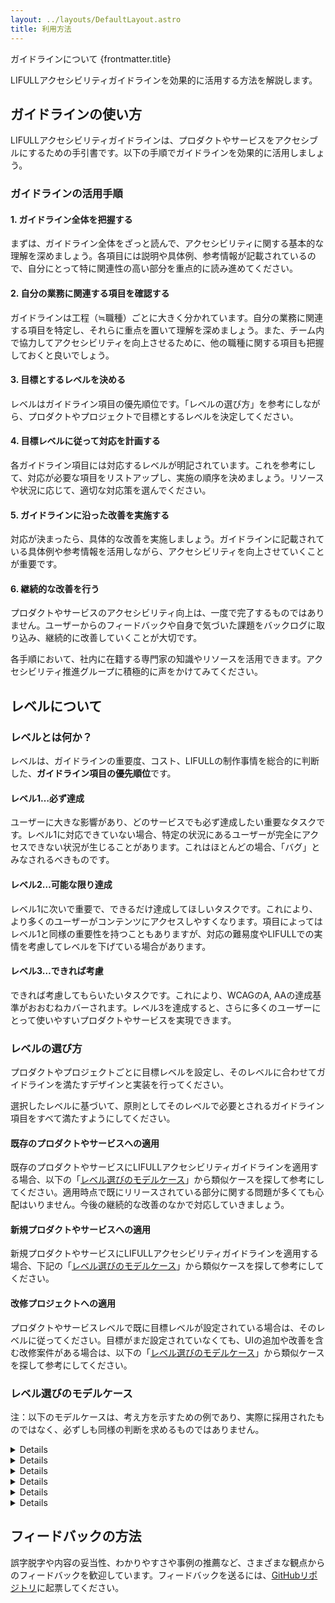 ```yaml
---
layout: ../layouts/DefaultLayout.astro
title: 利用方法
---
```



<PageTitle>
  <span slot="sub">ガイドラインについて</span>
  {frontmatter.title}
</PageTitle>

<Prose>

  LIFULLアクセシビリティガイドラインを効果的に活用する方法を解説します。

  ## ガイドラインの使い方

  LIFULLアクセシビリティガイドラインは、プロダクトやサービスをアクセシブルにするための手引書です。以下の手順でガイドラインを効果的に活用しましょう。
  
  ### ガイドラインの活用手順

  #### 1. ガイドライン全体を把握する

  まずは、ガイドライン全体をざっと読んで、アクセシビリティに関する基本的な理解を深めましょう。各項目には説明や具体例、参考情報が記載されているので、自分にとって特に関連性の高い部分を重点的に読み進めてください。

  #### 2. 自分の業務に関連する項目を確認する

  ガイドラインは工程（≒職種）ごとに大きく分かれています。自分の業務に関連する項目を特定し、それらに重点を置いて理解を深めましょう。また、チーム内で協力してアクセシビリティを向上させるために、他の職種に関する項目も把握しておくと良いでしょう。

  #### 3. 目標とするレベルを決める

  レベルはガイドライン項目の優先順位です。「レベルの選び方」を参考にしながら、プロダクトやプロジェクトで目標とするレベルを決定してください。

  #### 4. 目標レベルに従って対応を計画する

  各ガイドライン項目には対応するレベルが明記されています。これを参考にして、対応が必要な項目をリストアップし、実施の順序を決めましょう。リソースや状況に応じて、適切な対応策を選んでください。

  #### 5. ガイドラインに沿った改善を実施する

  対応が決まったら、具体的な改善を実施しましょう。ガイドラインに記載されている具体例や参考情報を活用しながら、アクセシビリティを向上させていくことが重要です。

  #### 6. 継続的な改善を行う

  プロダクトやサービスのアクセシビリティ向上は、一度で完了するものではありません。ユーザーからのフィードバックや自身で気づいた課題をバックログに取り込み、継続的に改善していくことが大切です。
  
  各手順において、社内に在籍する専門家の知識やリソースを活用できます。アクセシビリティ推進グループに積極的に声をかけてみてください。

  ## レベルについて

  ### レベルとは何か？

  レベルは、ガイドラインの重要度、コスト、LIFULLの制作事情を総合的に判断した、**ガイドライン項目の優先順位**です。

  #### レベル1…必ず達成

  ユーザーに大きな影響があり、どのサービスでも必ず達成したい重要なタスクです。レベル1に対応できていない場合、特定の状況にあるユーザーが完全にアクセスできない状況が生じることがあります。これはほとんどの場合、「バグ」とみなされるべきものです。

  #### レベル2…可能な限り達成

  レベル1に次いで重要で、できるだけ達成してほしいタスクです。これにより、より多くのユーザーがコンテンツにアクセスしやすくなります。項目によってはレベル1と同様の重要性を持つこともありますが、対応の難易度やLIFULLでの実情を考慮してレベルを下げている場合があります。

  #### レベル3…できれば考慮

  できれば考慮してもらいたいタスクです。これにより、WCAGのA, AAの達成基準がおおむねカバーされます。レベル3を達成すると、さらに多くのユーザーにとって使いやすいプロダクトやサービスを実現できます。

  ### レベルの選び方

  プロダクトやプロジェクトごとに目標レベルを設定し、そのレベルに合わせてガイドラインを満たすデザインと実装を行ってください。

  選択したレベルに基づいて、原則としてそのレベルで必要とされるガイドライン項目をすべて満たすようにしてください。

  #### 既存のプロダクトやサービスへの適用

  既存のプロダクトやサービスにLIFULLアクセシビリティガイドラインを適用する場合、以下の「[レベル選びのモデルケース](#レベル選びのモデルケース)」から類似ケースを探して参考にしてください。適用時点で既にリリースされている部分に関する問題が多くても心配はいりません。今後の継続的な改善のなかで対応していきましょう。

  #### 新規プロダクトやサービスへの適用

  新規プロダクトやサービスにLIFULLアクセシビリティガイドラインを適用する場合、下記の「[レベル選びのモデルケース](#レベル選びのモデルケース)」から類似ケースを探して参考にしてください。

  #### 改修プロジェクトへの適用

  プロダクトやサービスレベルで既に目標レベルが設定されている場合は、そのレベルに従ってください。目標がまだ設定されていなくても、UIの追加や改善を含む改修案件がある場合は、以下の「[レベル選びのモデルケース](#レベル選びのモデルケース)」から類似ケースを探して参考にしてください。

  ### レベル選びのモデルケース

  注：以下のモデルケースは、考え方を示すための例であり、実際に採用されたものではなく、必ずしも同様の判断を求めるものではありません。

  <Details summary="LIFULL HOME'Sのような検索・詳細・問合せを含むカタログ的ウェブサイト">
    多くのアクセスが見込まれるため、様々なユーザーが利用することが想定されます。テキスト中心の情報検索・閲覧がサービスの核であるため、アクセシビリティへの配慮を妨げる要素はほとんどありません。一方で、企業の基幹サービスであるため、開発の迅速さも重要です。

    **総合して、レベル2を目標とします**。レベル3の項目については、容易に実施できるものから取り入れます。

    ただし、物件情報はユーザー生成コンテンツであり、画像に適切な代替テキストを用意することは難しいです。クライアントに代替テキストを提供してもらうための仕組みや業界慣習が不十分で、現実的ではありません。そのため、物件情報に関連する画像の代替テキストは対象外とします。
  </Details>

  <Details summary="サービスの紹介や問合せ導線を含むプロモーションサイト">
    情報提供が主な目的のウェブサイトであり、サービス利用に関わる重要な導線です。インタラクティブな要素として問合せフォームがありますが、一般的なメールフォームで、複雑なインタラクションやサーバーサイド機能は必要ありません。サービス説明に動画コンテンツを含む場合、動画字幕作成のノウハウが不足していることが懸念されますが、取り組めば実現可能と考えられます。

    **総合して、レベル2を目標とします**。
  </Details>

  <Details summary="企業の顔となる静的ウェブサイト（コーポレートサイト、IRサイトなど）">
    コーポレートサイトやIRサイト、採用サイトは、企業の取り組みが具現化されていると外部から認識される企業の顔です。情報提供が主な目的のウェブサイトであり、複雑なインタラクションやサーバーサイド機能は必要ありません。ブランディングやメッセージを伝えるために、動画やアニメーションによる演出を行いますが、アクセシビリティとの両立は十分可能です。

    **総合して、レべル3を目標とします**。現時点で達成できていない項目については、計画的に改善を重ねます。IRサイトや採用サイトで利用している外部サービスのアクセシビリティについては、サービス提供元に改善要望を提案したり、別のサービスへの移行を検討します。
  </Details>

  <Details summary="外部委託による読み物系サイト・特集サイト">
    ほとんど動的な要素がない静的ウェブサイトです。事業部内にデザイナーやエンジニアがいないため、デザイン・実装および記事の執筆は外部委託しています。委託先は特別にアクセシビリティの知識が豊富ではありません。

    **総合して、レベル1を目標とします**。デザインや実装のために、アクセシビリティガイドラインのコピーを委託先に送り、遵守を求めます。記事についても、記事コンテンツ向けアクセシビリティガイドラインに沿って執筆するよう求めます。デザインや実装のレビューや受入テストについては、アクセシビリティ推進グループに相談し進め方を確認します。
  </Details>

  <Details summary="VR/ARを活用した先進的なプロジェクト">
    VR/ARを用いて、業界内であまり例のない実験的なインタラクションを実現するプロジェクトです。実験的な要素が強く、普遍的な価値向上よりも、話題性や革新性をアピールすることが重要です。VR/ARによる空間的な体験の代替コンテンツ作成は、試行錯誤の末にできるかどうか微妙であり、プロジェクトの中で研究開発して提供することは現実的ではありません。

    **総合して、目標とするレベルは定めません**。
  </Details>

  <Details summary="MVPによる検証フェーズのプロダクト">
    プロダクトが問題を解決するかどうか、市場がプロダクトを受け入れるかどうかを迅速に検証することが最も重要なプロジェクトです。プロダクトが提供できる根本的な価値を評価することが目的であり、ユーザビリティやアクセシビリティは二の次になることが共通認識となっています。

    **総合して、目標とするレベルは定めません**。ただし、検証フェーズが終了しプロダクトが成功した場合、アクセシビリティを向上させるための改善計画を立てるものとします。
  </Details>

  ## フィードバックの方法

  誤字脱字や内容の妥当性、わかりやすさや事例の推薦など、さまざまな観点からのフィードバックを歓迎しています。フィードバックを送るには、[GitHubリポジトリ](https://github.com/lifull/accessibility-guidelines)に起票してください。
  
</Prose>

<Pagination current={url} />

